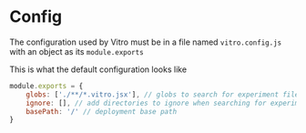 # Config

The configuration used by Vitro must be in a file named `vitro.config.js` with an object as its `module.exports`

This is what the default configuration looks like

```js
module.exports = {
    globs: ['./**/*.vitro.jsx'], // globs to search for experiment files
    ignore: [], // add directories to ignore when searching for experiment files
    basePath: '/' // deployment base path
}
```

